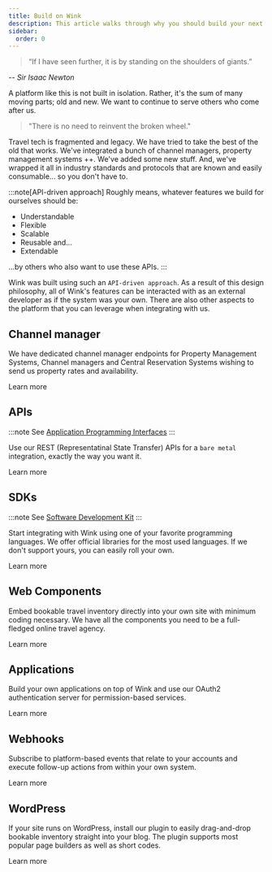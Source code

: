 ```yaml
---
title: Build on Wink
description: This article walks through why you should build your next travel startup on top of Wink to save time and money.
sidebar:
  order: 0
---
```



> “If I have seen further, it is by standing on the shoulders of giants.” 

-- *Sir Isaac Newton*

A platform like this is not built in isolation. Rather, it's the sum of many moving parts; old and new. We want to continue to serve others who come after us. 

> "There is no need to reinvent the broken wheel."

Travel tech is fragmented and legacy. We have tried to take the best of the old that works. We've integrated a bunch of channel managers, property management systems ++. We've added some new stuff. And, we've wrapped it all in industry standards and protocols that are known and easily consumable... so you don't have to.

:::note[API-driven approach]
Roughly means, whatever features we build for ourselves should be:
 
- Understandable
- Flexible
- Scalable
- Reusable and...
- Extendable 

...by others who also want to use these APIs.
:::

Wink was built using such an `API-driven approach`. As a result of this design philosophy, all of Wink's features can be interacted with as an external developer as if the system was your own. There are also other aspects to the platform that you can leverage when integrating with us. 

## Channel manager

We have dedicated channel manager endpoints for Property Management Systems, Channel managers and Central Reservation Systems wishing to send us property rates and availability.

<LinkButton href="/developers/apis/#rate-provider">Learn more</LinkButton>

## APIs

:::note
See [Application Programming Interfaces](https://learning.postman.com/docs/getting-started/introduction/)
:::

Use our REST (Representatinal State Transfer) APIs for a `bare metal` integration, exactly the way you want it. 

<LinkButton href="/developers/apis">Learn more</LinkButton>

## SDKs

:::note
See [Software Development Kit](https://en.wikipedia.org/wiki/Software_development_kit)
:::

Start integrating with Wink using one of your favorite programming languages. We offer official libraries for the most used languages. If we don't support yours, you can easily roll your own.

<LinkButton href="/developers/sdks">Learn more</LinkButton>

## Web Components

Embed bookable travel inventory directly into your own site with minimum coding necessary. We have all the components you need to be a full-fledged online travel agency.

<LinkButton href="/developers/web-components">Learn more</LinkButton>

## Applications

Build your own applications on top of Wink and use our OAuth2 authentication server for permission-based services.

<LinkButton href="/developers/applications">Learn more</LinkButton>

## Webhooks

Subscribe to platform-based events that relate to your accounts and execute follow-up actions from within your own system.

<LinkButton href="/developers/webhooks">Learn more</LinkButton>


## WordPress

 If your site runs on WordPress, install our plugin to easily drag-and-drop bookable inventory straight into your blog. The plugin supports most popular page builders as well as short codes.

<LinkButton href="/developers/webhooks">Learn more</LinkButton>

